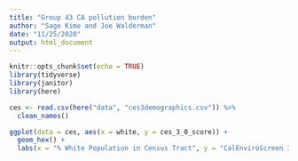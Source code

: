 ```yaml
---
title: "Group 43 CA pollution burden"
author: "Sage Kime and Joe Walderman"
date: "11/25/2020"
output: html_document
---
```


```r
knitr::opts_chunk$set(echo = TRUE)
library(tidyverse)
library(janitor)
library(here)
```

```r
ces <- read.csv(here("data", "ces3demographics.csv")) %>% 
  clean_names()
```


```r
ggplot(data = ces, aes(x = white, y = ces_3_0_score)) +
  geom_hex() +
  labs(x = "% White Population in Census Tract", y = "CalEnviroScreen 3.0 Score")
  
```

